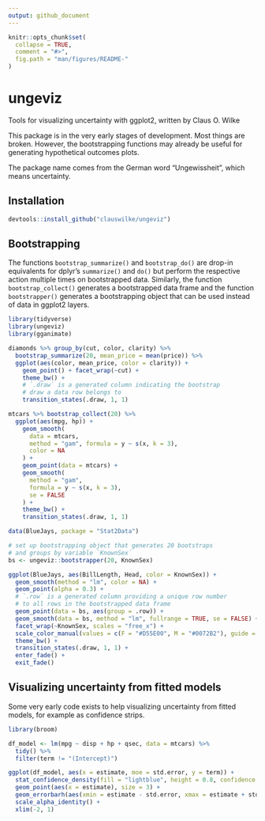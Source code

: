 ```yaml
---
output: github_document
---
```


<!-- README.md is generated from README.Rmd. Please edit that file -->

```r
knitr::opts_chunk$set(
  collapse = TRUE,
  comment = "#>",
  fig.path = "man/figures/README-"
)
```

# ungeviz

Tools for visualizing uncertainty with ggplot2, written by Claus O. Wilke

This package is in the very early stages of development. Most things are broken. However, the bootstrapping functions may already be useful for generating hypothetical outcomes plots.

The package name comes from the German word "Ungewissheit", which means uncertainty.

## Installation

```r
devtools::install_github("clauswilke/ungeviz")
```


## Bootstrapping {#bootstrap}

The functions `bootstrap_summarize()` and `bootstrap_do()` are drop-in equivalents for dplyr's `summarize()` and `do()` but perform the respective action multiple times on bootstrapped data. Similarly, the function `bootstrap_collect()` generates a bootstrapped data frame and the function `bootstrapper()` generates a bootstrapping object that can be used instead of data in ggplot2 layers.

```r
library(tidyverse)
library(ungeviz)
library(gganimate)

diamonds %>% group_by(cut, color, clarity) %>%
  bootstrap_summarize(20, mean_price = mean(price)) %>%
  ggplot(aes(color, mean_price, color = clarity)) +
    geom_point() + facet_wrap(~cut) +
    theme_bw() + 
    # `.draw` is a generated column indicating the bootstrap
    # draw a data row belongs to 
    transition_states(.draw, 1, 1)
```

```r
mtcars %>% bootstrap_collect(20) %>%
  ggplot(aes(mpg, hp)) + 
    geom_smooth(
      data = mtcars,
      method = "gam", formula = y ~ s(x, k = 3),
      color = NA
    ) + 
    geom_point(data = mtcars) +
    geom_smooth(
      method = "gam",
      formula = y ~ s(x, k = 3),
      se = FALSE
    ) + 
    theme_bw() +
    transition_states(.draw, 1, 1)
```

```r
data(BlueJays, package = "Stat2Data")

# set up bootstrapping object that generates 20 bootstraps
# and groups by variable `KnownSex`
bs <- ungeviz::bootstrapper(20, KnownSex)

ggplot(BlueJays, aes(BillLength, Head, color = KnownSex)) +
  geom_smooth(method = "lm", color = NA) +
  geom_point(alpha = 0.3) +
  # `.row` is a generated column providing a unique row number
  # to all rows in the bootstrapped data frame 
  geom_point(data = bs, aes(group = .row)) +
  geom_smooth(data = bs, method = "lm", fullrange = TRUE, se = FALSE) +
  facet_wrap(~KnownSex, scales = "free_x") +
  scale_color_manual(values = c(F = "#D55E00", M = "#0072B2"), guide = "none") +
  theme_bw() +
  transition_states(.draw, 1, 1) + 
  enter_fade() + 
  exit_fade()
```

## Visualizing uncertainty from fitted models {#fitted-models}

Some very early code exists to help visualizing uncertainty from fitted models, for example as confidence strips.

```r
library(broom)

df_model <- lm(mpg ~ disp + hp + qsec, data = mtcars) %>%
  tidy() %>%
  filter(term != "(Intercept)")

ggplot(df_model, aes(x = estimate, moe = std.error, y = term)) +
  stat_confidence_density(fill = "lightblue", height = 0.8, confidence = 0.68) +
  geom_point(aes(x = estimate), size = 3) +
  geom_errorbarh(aes(xmin = estimate - std.error, xmax = estimate + std.error), height = 0.5) +
  scale_alpha_identity() +
  xlim(-2, 1)
```

